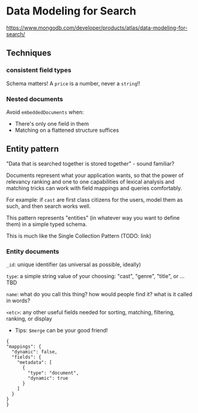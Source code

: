 # Data Modeling for Search

https://www.mongodb.com/developer/products/atlas/data-modeling-for-search/

## Techniques

### consistent field types

Schema matters!  A `price` is a number, never a `string`!!

### Nested documents

Avoid `embeddedDocuments` when:
* There's only one field in them
* Matching on a flattened structure suffices

## Entity pattern

"Data that is searched together is stored together" - sound familiar?

Documents represent what your application wants, so that the power of relevancy ranking and one to one capabilities of lexical analysis and matching tricks can work with field mappings and queries comfortably.

For example: if `cast` are first class citizens for the users, model them as such, and then search works well. 

This pattern represents "entities" (in whatever way you want to define them) in a simple typed schema.

This is much like the Single Collection Pattern (TODO: link)

### Entity documents

`_id`: unique identifier (as universal as possible, ideally)

`type`: a simple string value of your choosing: "cast", "genre", "title", or ... TBD

`name`: what do you call this thing? how would people find it? what is it called in words?

`<etc>`: any other useful fields needed for sorting, matching, filtering, ranking, or display

  * Tips: `$merge` can be your good friend!


  ```
  {
  "mappings": {
    "dynamic": false,
    "fields": {
      "metadata": [
        {
          "type": "document",
          "dynamic": true
        }
      ]
    }
  }
}
```